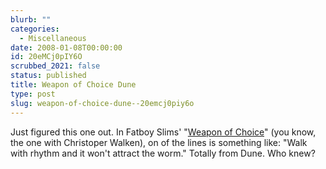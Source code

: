 ```yaml
---
blurb: ""
categories:
  - Miscellaneous
date: 2008-01-08T00:00:00
id: 20eMCj0pIY6O
scrubbed_2021: false
status: published
title: Weapon of Choice Dune
type: post
slug: weapon-of-choice-dune--20emcj0piy6o
---
```


Just figured this one out. In Fatboy Slims'
"[Weapon of Choice](http://www.youtube.com/watch?v=0WW8flwpH-Q)"
(you know, the one with Christoper Walken), on of the lines is
something like: "Walk with rhythm and it won't attract the worm."
Totally from Dune. Who knew?